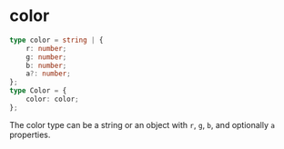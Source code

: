 # color

```ts
type color = string | {
    r: number;
    g: number;
    b: number;
    a?: number;
};
type Color = {
    color: color;
};
```

The color type can be a string or an object with `r`, `g`, `b`, and optionally `a` properties.


